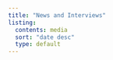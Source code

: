 ```yaml
---
title: "News and Interviews"
listing:
  contents: media
  sort: "date desc"
  type: default
---
```


